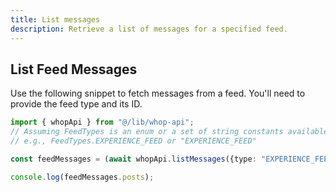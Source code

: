 ```yaml
---
title: List messages
description: Retrieve a list of messages for a specified feed.
---
```


## List Feed Messages

Use the following snippet to fetch messages from a feed. You'll need to provide the feed type and its ID.

```typescript
import { whopApi } from "@/lib/whop-api";
// Assuming FeedTypes is an enum or a set of string constants available
// e.g., FeedTypes.EXPERIENCE_FEED or "EXPERIENCE_FEED"

const feedMessages = (await whopApi.listMessages({type: "EXPERIENCE_FEED", id: "exp_xxx"})).feedPosts;

console.log(feedMessages.posts);
```
